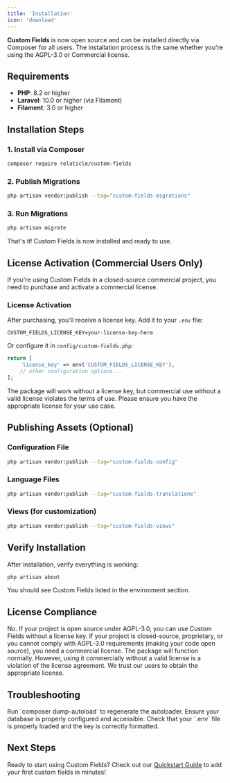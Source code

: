 ```yaml
---
title: 'Installation'
icon: 'download'
---
```


**Custom Fields** is now open source and can be installed directly via Composer for all users. The installation process is the same whether you're using the AGPL-3.0 or Commercial license.

## Requirements

- **PHP**: 8.2 or higher
- **Laravel**: 10.0 or higher (via Filament)
- **Filament**: 3.0 or higher

## Installation Steps

### 1. Install via Composer

```bash
composer require relaticle/custom-fields
```

### 2. Publish Migrations

```bash
php artisan vendor:publish --tag="custom-fields-migrations"
```

### 3. Run Migrations

```bash
php artisan migrate
```

That's it! Custom Fields is now installed and ready to use.

## License Activation (Commercial Users Only)

If you're using Custom Fields in a closed-source commercial project, you need to purchase and activate a commercial license.

### License Activation

After purchasing, you'll receive a license key. Add it to your `.env` file:

```env
CUSTOM_FIELDS_LICENSE_KEY=your-license-key-here
```

Or configure it in `config/custom-fields.php`:

```php
return [
    'license_key' => env('CUSTOM_FIELDS_LICENSE_KEY'),
    // other configuration options...
];
```

<Note>
The package will work without a license key, but commercial use without a valid license violates the terms of use. Please ensure you have the appropriate license for your use case.
</Note>

## Publishing Assets (Optional)

### Configuration File

```bash
php artisan vendor:publish --tag="custom-fields-config"
```

### Language Files

```bash
php artisan vendor:publish --tag="custom-fields-translations"
```

### Views (for customization)

```bash
php artisan vendor:publish --tag="custom-fields-views"
```

## Verify Installation

After installation, verify everything is working:

```bash
php artisan about
```

You should see Custom Fields listed in the environment section.

## License Compliance

<AccordionGroup>
  <Accordion title="Do I need a license key for open source projects?">
    No. If your project is open source under AGPL-3.0, you can use Custom Fields without a license key.
  </Accordion>
  
  <Accordion title="How do I know if I need a commercial license?">
    If your project is closed-source, proprietary, or you cannot comply with AGPL-3.0 requirements (making your code open source), you need a commercial license.
  </Accordion>
  
  <Accordion title="What happens if I don't add a license key?">
    The package will function normally. However, using it commercially without a valid license is a violation of the license agreement. We trust our users to obtain the appropriate license.
  </Accordion>
</AccordionGroup>

## Troubleshooting

<AccordionGroup>
  <Accordion title="Class not found errors">
    Run `composer dump-autoload` to regenerate the autoloader.
  </Accordion>
  
  <Accordion title="Migration errors">
    Ensure your database is properly configured and accessible.
  </Accordion>
  
  <Accordion title="License key not recognized">
    Check that your `.env` file is properly loaded and the key is correctly formatted.
  </Accordion>
</AccordionGroup>

## Next Steps

Ready to start using Custom Fields? Check out our [Quickstart Guide](/quickstart) to add your first custom fields in minutes!